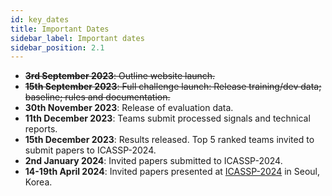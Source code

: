 ```yaml
---
id: key_dates
title: Important Dates
sidebar_label: Important dates
sidebar_position: 2.1
---
```


- ~~**3rd September 2023**: Outline website launch.~~
- ~~**15th September 2023**: Full challenge launch: Release training/dev data; baseline; rules and documentation.~~
- **30th November 2023**: Release of evaluation data.
- **11th December 2023**: Teams submit processed signals and technical reports.
- **15th December 2023**: Results released. Top 5 ranked teams invited to submit papers to ICASSP-2024.
- **2nd January 2024**: Invited papers submitted to ICASSP-2024.
- **14-19th April 2024**: Invited papers presented at [ICASSP-2024](https://2024.ieeeicassp.org/) in Seoul, Korea.
